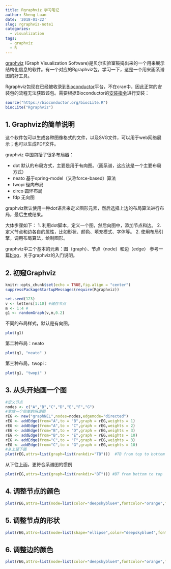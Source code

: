 ```yaml
---
title: Rgraphviz 学习笔记
author: Sheng Luan
date: '2018-01-22'
slug: rgraphviz-note1
categories:
  - visualization
tags:
  - graphviz
  - R
---
```


[graphviz](http://www.graphviz.org/) (Graph Visualization Software)是贝尔实验室鼓捣出来的一个用来展示结构化信息的软件。有一个对应的Rgraphviz包，学习一下，这是一个用来画系谱图的好工具。

Rgraphviz包现在已经被收录到[Bioconductor](http://www.bioconductor.org/)平台，不在cran中，因此正常的安装包的流程无法获取该包。需要根据Bioconductor的[安装指令](http://www.bioconductor.org/packages/release/bioc/html/Rgraphviz.html)进行安装：

```r
source("https://bioconductor.org/biocLite.R")
biocLite("Rgraphviz")
```

## 1. Graphviz的简单说明

这个软件包可以生成各种图像格式的文件，以及SVG文件，可以用于web网络展示；也可以生成PDF文件。

graphviz 中国包括了很多布局器：

* dot 默认的布局方式，主要是用于有向图。（画系谱，这应该是一个主要布局方式）
* neato 基于spring-model（又称force-based）算法
* twopi 径向布局
* circo 圆环布局
* fdp 无向图

graphviz默认使用一种dot语言来定义图形元素，然后选择上边的布局算法进行布局，最后生成结果。

大体步骤如下：
1. 利用dot脚本，定义一个图，然后向图中，添加节点和边。
2. 定义节点和边各自的属性，比如形状、颜色、填充模式、字体等。
2. 使用布局引擎，调用布局算法，绘制图形。

graphviz中三个基本的元素：图（graph）、节点（node）和边（edge）
参考一篇[blog](http://icodeit.org/2015/11/using-graphviz-drawing/)，关于graphviz的入门说明。

## 2. 初窥Graphviz

```r
knitr::opts_chunk$set(echo = TRUE,fig.align = "center")
suppressPackageStartupMessages(require(Rgraphviz))
```


```r
set.seed(123)
v <- letters[1:10] #储存节点
m <- 1:4 #
g1 <- randomGraph(v,m,0.2)
```

不同的布局样式，默认是有向图。
```r
plot(g1)
```

第二种布局：neato
```r
plot(g1, "neato" )
```

第三种布局，twopi：

```r
plot(g1, "twopi" )
```

## 3. 从头开始画一个图

```r
#定义节点
nodes <- c("A","B","C","D","E","F","G")
#生成一个简单的系谱图
rEG <- new("graphNEL",nodes=nodes,edgemode="directed")
rEG <- addEdge(from="A",to = "B",graph = rEG,weights = 1)
rEG <- addEdge(from="A",to = "C",graph = rEG,weights = 2)
rEG <- addEdge(from="B",to = "D",graph = rEG,weights = 3)
rEG <- addEdge(from="B",to = "E",graph = rEG,weights = 10)
rEG <- addEdge(from="C",to = "F",graph = rEG,weights = 3)
rEG <- addEdge(from="C",to = "G",graph = rEG,weights = 10)
#从上望下画
plot(rEG,attrs=list(graph=list(rankdir="TB")))  #TB from top to bottom
```


从下往上画，更符合系谱图的惯例
```r
plot(rEG,attrs=list(graph=list(rankdir="BT"))) #BT from bottom to top
```


## 4. 调整节点的颜色

```r
plot(rEG,attrs=list(node=list(color="deepskyblue4",fontcolor="orange",fillcolor="deepskyblue4"),graph=list(rankdir="BT"))) #BT from bottom to top
```

## 5. 调整节点的形状
```r
plot(rEG,attrs=list(node=list(shape="ellipse",color="deepskyblue4",fontcolor="orange",fillcolor="deepskyblue4"),graph=list(rankdir="BT"))) #BT from bottom to top
```

## 6. 调整边的颜色

```r
plot(rEG,attrs=list(node=list(color="deepskyblue4",fontcolor="orange",fillcolor="deepskyblue4"),edge=list(color="deepskyblue4"),graph=list(rankdir="BT"))) #BT from bottom to top
```


